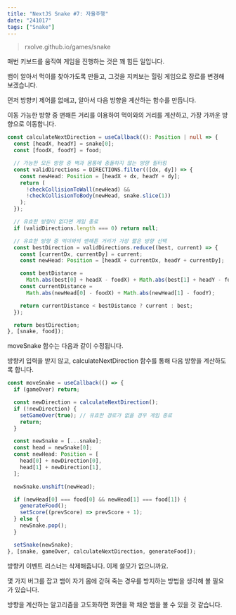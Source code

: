 ```yaml
---
title: "NextJS Snake #7: 자율주행"
date: "241017"
tags: ["Snake"]
---
```


> rxolve.github.io/games/snake

매번 키보드를 움직여 게임을 진행하는 것은 꽤 힘든 일입니다.

뱀이 알아서 먹이를 찾아가도록 만들고, 그것을 지켜보는 힐링 게임으로 장르를 변경해보겠습니다.

먼저 방향키 제어를 없애고, 알아서 다음 방향을 계산하는 함수를 만듭니다.

이동 가능한 방향 중 맨해튼 거리를 이용하여 먹이와의 거리를 계산하고, 가장 가까운 방향으로 이동합니다.

```ts
const calculateNextDirection = useCallback((): Position | null => {
  const [headX, headY] = snake[0];
  const [foodX, foodY] = food;

  // 가능한 모든 방향 중 벽과 몸통에 충돌하지 않는 방향 필터링
  const validDirections = DIRECTIONS.filter(([dx, dy]) => {
    const newHead: Position = [headX + dx, headY + dy];
    return (
      !checkCollisionToWall(newHead) &&
      !checkCollisionToBody(newHead, snake.slice(1))
    );
  });

  // 유효한 방향이 없다면 게임 종료
  if (validDirections.length === 0) return null;

  // 유효한 방향 중 먹이와의 맨해튼 거리가 가장 짧은 방향 선택
  const bestDirection = validDirections.reduce((best, current) => {
    const [currentDx, currentDy] = current;
    const newHead: Position = [headX + currentDx, headY + currentDy];

    const bestDistance =
      Math.abs(best[0] + headX - foodX) + Math.abs(best[1] + headY - foodY);
    const currentDistance =
      Math.abs(newHead[0] - foodX) + Math.abs(newHead[1] - foodY);

    return currentDistance < bestDistance ? current : best;
  });

  return bestDirection;
}, [snake, food]);
```

moveSnake 함수는 다음과 같이 수정됩니다.

방향키 입력을 받지 않고, calculateNextDirection 함수를 통해 다음 방향을 계산하도록 합니다.

```ts
const moveSnake = useCallback(() => {
  if (gameOver) return;

  const newDirection = calculateNextDirection();
  if (!newDirection) {
    setGameOver(true); // 유효한 경로가 없을 경우 게임 종료
    return;
  }

  const newSnake = [...snake];
  const head = newSnake[0];
  const newHead: Position = [
    head[0] + newDirection[0],
    head[1] + newDirection[1],
  ];

  newSnake.unshift(newHead);

  if (newHead[0] === food[0] && newHead[1] === food[1]) {
    generateFood();
    setScore((prevScore) => prevScore + 1);
  } else {
    newSnake.pop();
  }

  setSnake(newSnake);
}, [snake, gameOver, calculateNextDirection, generateFood]);
```

방향키 이벤트 리스너는 삭제해줍니다. 이제 쓸모가 없으니까요.

몇 가지 버그를 잡고 뱀이 자기 몸에 갇혀 죽는 경우를 방지하는 방법을 생각해 볼 필요가 있습니다.

방향을 계산하는 알고리즘을 고도화하면 화면을 꽉 채운 뱀을 볼 수 있을 것 같습니다.
